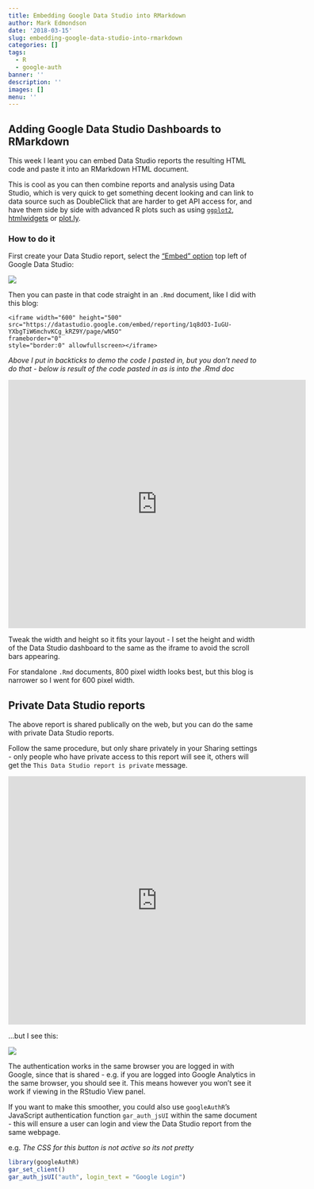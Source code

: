 ```yaml
---
title: Embedding Google Data Studio into RMarkdown
author: Mark Edmondson
date: '2018-03-15'
slug: embedding-google-data-studio-into-rmarkdown
categories: []
tags:
  - R
  - google-auth
banner: ''
description: ''
images: []
menu: ''
---
```


## Adding Google Data Studio Dashboards to RMarkdown

This week I leant you can embed Data Studio reports the resulting HTML code and paste it into an RMarkdown HTML document.  

This is cool as you can then combine reports and analysis using Data Studio, which is very quick to get something decent looking and can link to data source such as DoubleClick that are harder to get API access for, and have them side by side with advanced R plots such as using [`ggplot2`](http://ggplot2.org/), [htmlwidgets](http://gallery.htmlwidgets.org/) or [plot.ly](https://plot.ly/r/).


### How to do it

First create your Data Studio report, select  the ["Embed" option](https://support.google.com/datastudio/answer/7450249?hl=en) top left of Google Data Studio:

![](../images/embed.png)

Then you can paste in that code straight in an `.Rmd` document, like I did with this blog:

```
<iframe width="600" height="500" 
src="https://datastudio.google.com/embed/reporting/1q8dO3-IuGU-YXbgTiW6mchvKCg_kRZ9Y/page/wN5O" 
frameborder="0" 
style="border:0" allowfullscreen></iframe>
```

*Above I put in backticks to demo the code I pasted in, but you don't need to do that - below is result of the code pasted in as is into the .Rmd doc*

<iframe width="600" height="500" src="https://datastudio.google.com/embed/reporting/1q8dO3-IuGU-YXbgTiW6mchvKCg_kRZ9Y/page/wN5O" frameborder="0" style="border:0" allowfullscreen></iframe>

Tweak the width and height so it fits your layout - I set the height and width of the Data Studio dashboard to the same as the iframe to avoid the scroll bars appearing.

For standalone `.Rmd` documents, 800 pixel width looks best, but this blog is narrower so I went for 600 pixel width.

## Private Data Studio reports

The above report is shared publically on the web, but you can do the same with private Data Studio reports.

Follow the same procedure, but only share privately in your Sharing settings - only people who have private access to this report will see it, others will get the `This Data Studio report is private` message. 

<iframe width="600" height="500" src="https://datastudio.google.com/embed/reporting/1O6QttLeXrV7zesk0lNFeWmb5H3aPIhMa/page/wN5O" frameborder="0" style="border:0" allowfullscreen></iframe>

...but I see this:

![](../images/private-embed.png)

The authentication works in the same browser you are logged in with Google, since that is shared - e.g. if you are logged into Google Analytics in the same browser, you should see it.  This means however you won't see it work if viewing in the RStudio View panel.

If you want to make this smoother, you could also use `googleAuthR`'s JavaScript authentication function `gar_auth_jsUI` within the same document - this will ensure a user can login and view the Data Studio report from the same webpage.

e.g. *The CSS for this button is not active so its not pretty*

```r
library(googleAuthR)
gar_set_client()
gar_auth_jsUI("auth", login_text = "Google Login")
```

